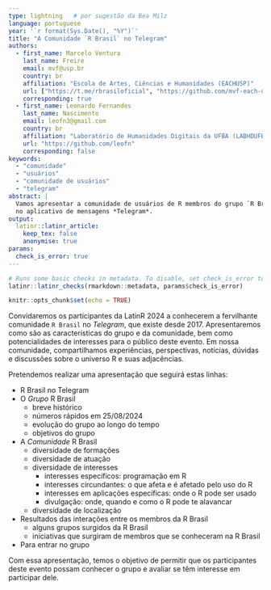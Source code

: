 ```yaml
---
type: lightning   # por sugestão da Bea Milz
language: portuguese
year: '`r format(Sys.Date(), "%Y")`' 
title: "A Comunidade `R Brasil` no Telegram"
authors:
  - first_name: Marcelo Ventura
    last_name: Freire
    email: mvf@usp.br
    country: br
    affiliation: "Escola de Artes, Ciências e Humanidades (EACHUSP)"
    url: ["https://t.me/rbrasiloficial", "https://github.com/mvf-each-usp"]
    corresponding: true
  - first_name: Leonardo Fernandes 
    last_name: Nascimento
    email: leofn3@gmail.com
    country: br
    affiliation: "Laboratório de Humanidades Digitais da UFBA (LABHDUFBA)"
    url: "https://github.com/leofn"
    corresponding: false
keywords: 
  - "comunidade"
  - "usuários"
  - "comunidade de usuários"
  - "telegram"
abstract: |
  Vamos apresentar a comunidade de usuários de R membros do grupo `R Brasil` 
  no aplicativo de mensagens *Telegram*.
output: 
  latinr::latinr_article:
    keep_tex: false
    anonymise: true
params: 
  check_is_error: true
---
```


```r
# Runs some basic checks in metadata. To disable, set check_is_error to FALSE
latinr::latinr_checks(rmarkdown::metadata, params$check_is_error)
```

```r
knitr::opts_chunk$set(echo = TRUE)
```


Convidaremos os participantes da LatinR 2024 a conhecerem a fervilhante comunidade 
`R Brasil` no *Telegram*, que existe desde 2017. Apresentaremos como são as 
características do grupo e da comunidade, bem como potencialidades de interesses 
para o público deste evento. Em nossa comunidade, compartilhamos experiências, 
perspectivas, notícias, dúvidas e discussões sobre o universo R e suas adjacências.

Pretendemos realizar uma apresentação que seguirá estas linhas:

- R Brasil no Telegram
    <!-- - Mas é *O* R Brasil ou é *A* R Brasil? -->
    <!--     - o *grupo* R Brasil do Telegram -->
    <!--     - a *comunidade* R Brasil de membros do grupo R Brasil  -->
- O *Grupo* R Brasil
    - breve histórico
    <!-- - grupo criado no Telegram por Felipe Barros em 5 de fevereiro de 2017 -->
    - números rápidos em 25/08/2024
        <!-- - 170190 mensagens postadas -->
        <!-- - 13810 links compartilhados -->
        <!-- - 7274 fotos -->
        <!-- - 2758 dias de existência e crescendo -->
        <!-- - 2266 membros atuais -->
        <!-- - 697 arquivos -->
        <!-- - 78 videos -->
        <!-- - 65 mensagens de voz -->
        <!-- - 13 admins -->
        <!-- - 1 servidor no discord de backup para "emergências"  ;) -->
    - evolução do grupo ao longo do tempo
        <!-- - número de membros -->
        <!-- - número de mensagens -->
    - objetivos do grupo
        <!-- - compartilhar conhecimento -->
        <!-- - tirar dúvidas -->
        <!-- - colocar pessoas em contato -->
        <!-- - abrir portas -->
- A *Comunidade* R Brasil
    - diversidade de formações 
        <!-- - biólogos, ecologistas -->
        <!-- - computeiros, estatísticos, matemáticos -->
        <!-- - advogados, jurimestristas -->
        <!-- - geógrafos, geólogos, gestores ambientais -->
        <!-- - médicos, psicólogos, psicometristas -->
        <!-- - mercadólogos, administradores, economistas -->
        <!-- - engenheiros -->
        <!-- - jornalistas -->
        <!-- - entre outras -->
    - diversidade de atuação 
        <!-- - profissionais e estudantes -->
        <!-- - setor público, setor privado e terceiro setor -->
        <!-- - profissionais e pesquisadores acadêmicos -->
        <!-- - freelancers e funcionários -->
    - diversidade de interesses
        - interesses específicos: programação em R
            <!-- - apresentações de dúvidas e dificuldades com código -->
            <!-- - pedidos de colaboração em código e repositórios -->
            <!-- - sugestões, brainstormings e "solution racings" -->
        - interesses circundantes: o que afeta e é afetado pelo uso do R
            <!-- - modelagem e análise de dados  -->
            <!-- - métodos estatísticos, técnicas de machine learning etc. -->
            <!-- - manuseio de dados -->
            <!-- - tecnologias para big data -->
            <!-- - visualização de dados e dashboard -->
            <!-- - raspagem e mineiração de dados -->
            <!-- - desenvolvimento de pacotes -->
            <!-- - ciência de dados e soluções integrativas -->
            <!-- - comparativos de aspectos com outras linguagens -->
            <!-- - interações do R com sistemas operacionais -->
            <!-- - portabilidade de dados entre plataformas e na internet -->
        - interesses em aplicações específicas: onde o R pode ser usado
            <!-- - jurimetria -->
            <!-- - dados ambientais -->
            <!-- - dados georreferenciados -->
            <!-- - dados abertos e transparência pública -->
            <!-- - jornalismo de dados -->
            <!-- - negócios -->
            <!-- - entre outros -->
        - divulgação: onde, quando e como o R pode te alavancar
            <!-- - vagas e oportunidades -->
            <!-- - cursos sobre R e afins -->
    - diversidade de localização
        <!-- - membros originários do Brasil inteiro -->
        <!-- - também há vários portugueses na R Brasil -->
        <!-- - há vários membros localizados fora do Brasil  -->
- Resultados das interações entre os membros da R Brasil
    - alguns grupos surgidos da R Brasil 
        <!-- - Web-scraping Brasil (<https://t.me/+Z4d0O-ZQXsQyNDJk>) -->
        <!-- - Bio-R  -->
        <!-- - Shiny Brasil (<https://t.me/shinybrasi>) -->
    - iniciativas que surgiram de membros que se conheceram na R Brasil
        <!-- - Dadoscope  -->
        <!--     - <https://github.com/dadoscope> -->
        <!--     - <https://revistaforum.com.br/opiniao/2019/7/10/dadoscope-novo-blog-na-forum-traz-jornalismo-de-dados-58299.html> -->
        <!-- - diversas colaborações em freelance -->
        <!-- - várias colaborações acadêmica -->
        <!-- - algumas startups -->
        <!-- - entre outras -->
- Para entrar no grupo
    <!-- - <https://t.me/rbrasiloficial> -->


Com essa apresentação, temos o objetivo de permitir que os participantes deste evento possam conhecer o grupo e avaliar se têm interesse em participar dele.
